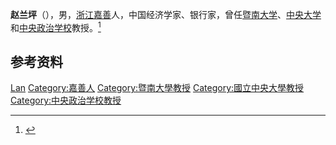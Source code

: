 '''赵兰坪'''（{{bd|1898年|6月19日|1967年|}}），男，[[浙江|浙江]][[嘉善县|嘉善]]人，中国经济学家、银行家，曾任[[暨南大学|暨南大学]]、[[中央大学|中央大学]]和[[中央政治学校|中央政治学校]]教授。<ref>{{Cite book|title=浙江民国人物大辞典|author=林吕建主编|publisher=浙江大学出版社|year=2013|isbn=|location=杭州|pages=}}</ref>

== 参考资料 ==
{{reflist}}

{{Authority control}}
{{DEFAULTSORT:Zhao赵}}
[[Category:赵姓|Lan]]
[[Category:嘉善人|Category:嘉善人]]
[[Category:暨南大學教授|Category:暨南大學教授]]
[[Category:國立中央大學教授|Category:國立中央大學教授]]
[[Category:中央政治学校教授|Category:中央政治学校教授]]

{{中国人物小作品}}